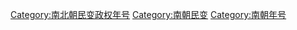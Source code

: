 [[Category:南北朝民变政权年号|Category:南北朝民变政权年号]]
[[Category:南朝民变|Category:南朝民变]]
[[Category:南朝年号|Category:南朝年号]]